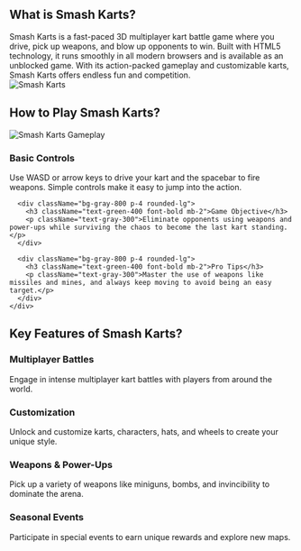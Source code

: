 ## What is Smash Karts?
<div className="flex flex-col md:flex-row items-center gap-8">
  <div className="w-full md:w-1/2 text-xl">
    Smash Karts is a fast-paced 3D multiplayer kart battle game where you drive, pick up weapons, and blow up opponents to win. Built with HTML5 technology, it runs smoothly in all modern browsers and is available as an unblocked game. With its action-packed gameplay and customizable karts, Smash Karts offers endless fun and competition.
  </div>
  <div className="w-full md:w-1/2 flex justify-center items-center">
    <img 
      src="/games/smash-karts/game_screenshot.webp" 
      alt="Smash Karts" 
      className="w-4/5 h-auto"
    />
  </div>
</div>

## How to Play Smash Karts?
<div className="flex flex-col md:flex-row items-center gap-8">
  <div className="w-full md:w-1/2">
    <img 
      src="/games/smash-karts/game_screenshot.webp" 
      alt="Smash Karts Gameplay" 
      className="w-4/5 h-auto mx-auto"
    />
  </div>
  <div className="w-full md:w-1/2">
    <div className="grid grid-cols-1 gap-4 mt-0">
      <div className="bg-gray-800 p-4 rounded-lg">
        <h3 className="text-green-400 font-bold mb-2">Basic Controls</h3>
        <p className="text-gray-300">
          Use WASD or arrow keys to drive your kart and the spacebar to fire weapons. Simple controls make it easy to jump into the action.
        </p>
      </div>

      <div className="bg-gray-800 p-4 rounded-lg">
        <h3 className="text-green-400 font-bold mb-2">Game Objective</h3>
        <p className="text-gray-300">Eliminate opponents using weapons and power-ups while surviving the chaos to become the last kart standing.</p>
      </div>

      <div className="bg-gray-800 p-4 rounded-lg">
        <h3 className="text-green-400 font-bold mb-2">Pro Tips</h3>
        <p className="text-gray-300">Master the use of weapons like missiles and mines, and always keep moving to avoid being an easy target.</p>
      </div>
    </div>
  </div>
</div>

## Key Features of Smash Karts?
<div className="grid grid-cols-1 md:grid-cols-2 gap-4">
  <div className="bg-gray-800 p-4 rounded-lg">
    <h3 className="text-green-400 font-bold mb-2">Multiplayer Battles</h3>
    <p className="text-gray-300">Engage in intense multiplayer kart battles with players from around the world.</p>
  </div>

  <div className="bg-gray-800 p-4 rounded-lg">
    <h3 className="text-green-400 font-bold mb-2">Customization</h3>
    <p className="text-gray-300">Unlock and customize karts, characters, hats, and wheels to create your unique style.</p>
  </div>

  <div className="bg-gray-800 p-4 rounded-lg">
    <h3 className="text-green-400 font-bold mb-2">Weapons & Power-Ups</h3>
    <p className="text-gray-300">Pick up a variety of weapons like miniguns, bombs, and invincibility to dominate the arena.</p>
  </div>

  <div className="bg-gray-800 p-4 rounded-lg">
    <h3 className="text-green-400 font-bold mb-2">Seasonal Events</h3>
    <p className="text-gray-300">Participate in special events to earn unique rewards and explore new maps.</p>
  </div>
</div>